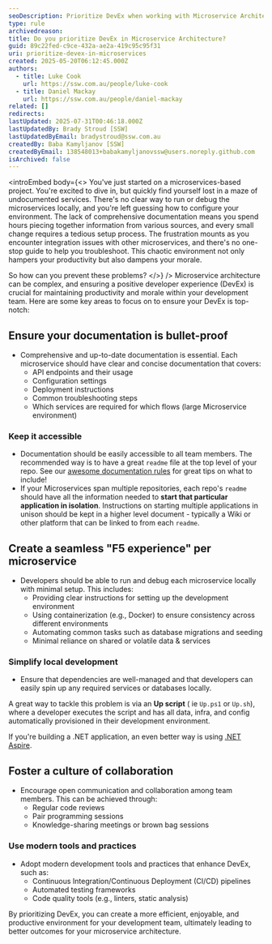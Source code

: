 ```yaml
---
seoDescription: Prioritize DevEx when working with Microservice Architecture
type: rule
archivedreason:
title: Do you prioritize DevEx in Microservice Architecture?
guid: 89c22fed-c9ce-432a-ae2a-419c95c95f31
uri: prioritize-devex-in-microservices
created: 2025-05-20T06:12:45.000Z
authors:
  - title: Luke Cook
    url: https://ssw.com.au/people/luke-cook
  - title: Daniel Mackay
    url: https://ssw.com.au/people/daniel-mackay
related: []
redirects:
lastUpdated: 2025-07-31T00:46:18.000Z
lastUpdatedBy: Brady Stroud [SSW]
lastUpdatedByEmail: bradystroud@ssw.com.au
createdBy: Baba Kamyljanov [SSW]
createdByEmail: 138548013+babakamyljanovssw@users.noreply.github.com
isArchived: false
---
```


<introEmbed
  body={<>
You've just started on a microservices-based project. You're excited to dive in, but quickly find yourself lost in a maze of undocumented services. There's no clear way to run or debug the microservices locally, and you're left guessing how to configure your environment. The lack of comprehensive documentation means you spend hours piecing together information from various sources, and every small change requires a tedious setup process. The frustration mounts as you encounter integration issues with other microservices, and there's no one-stop guide to help you troubleshoot. This chaotic environment not only hampers your productivity but also dampens your morale.

So how can you prevent these problems?
  </>}
/>
Microservice architecture can be complex, and ensuring a positive developer experience (DevEx) is crucial for maintaining productivity and morale within your development team. Here are some key areas to focus on to ensure your DevEx is top-notch:

## Ensure your documentation is bullet-proof

* Comprehensive and up-to-date documentation is essential. Each microservice should have clear and concise documentation that covers:
  * API endpoints and their usage
  * Configuration settings
  * Deployment instructions
  * Common troubleshooting steps
  * Which services are required for which flows (large Microservice environment)

### Keep it accessible

* Documentation should be easily accessible to all team members. The recommended way is to have a great `readme` file at the top level of your repo. See our [awesome documentation rules](awesome-documentation) for great tips on what to include!
* If your Microservices span multiple repositories, each repo's `readme` should have all the information needed to **start that particular application in isolation**. Instructions on starting multiple applications in unison should be kept in a higher level document - typically a Wiki or other platform that can be linked to from each `readme`.

## Create a seamless "F5 experience" per microservice

* Developers should be able to run and debug each microservice locally with minimal setup. This includes:
  * Providing clear instructions for setting up the development environment
  * Using containerization (e.g., Docker) to ensure consistency across different environments
  * Automating common tasks such as database migrations and seeding
  * Minimal reliance on shared or volatile data & services

### Simplify local development

* Ensure that dependencies are well-managed and that developers can easily spin up any required services or databases locally.

A great way to tackle this problem is via an **Up script** ( ie `Up.ps1` or `Up.sh`), where a developer executes the script and has all data, infra, and config automatically provisioned in their development environment.

If you're building a .NET application, an even better way is using [.NET Aspire](https://learn.microsoft.com/en-us/dotnet/aspire/get-started/aspire-overview?WT.mc_id=DT-MVP-33518).

## Foster a culture of collaboration

* Encourage open communication and collaboration among team members. This can be achieved through:
  * Regular code reviews
  * Pair programming sessions
  * Knowledge-sharing meetings or brown bag sessions

### Use modern tools and practices

* Adopt modern development tools and practices that enhance DevEx, such as:
  * Continuous Integration/Continuous Deployment (CI/CD) pipelines
  * Automated testing frameworks
  * Code quality tools (e.g., linters, static analysis)

By prioritizing DevEx, you can create a more efficient, enjoyable, and productive environment for your development team, ultimately leading to better outcomes for your microservice architecture.
